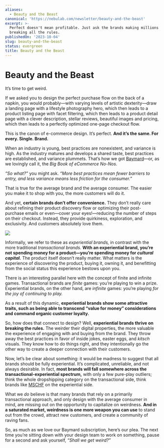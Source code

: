 ```yaml
---
aliases:
  - Beauty and the Beast
canonical: 'https://nebulab.com/newsletter/beauty-and-the-beast'
excerpt: >-
  Perfect doesn't mean profitable. Just ask the brands making millions by
  breaking all the rules.
publishedOn: '2023-10-04'
slug: beauty-and-the-beast
status: evergreen
title: Beauty and the Beast
---
```

# Beauty and the Beast

It’s time to get weird.

If we asked you to design the perfect purchase flow on the back of a napkin, you would probably—with varying levels of artistic dexterity—draw a landing page with a lifestyle photography hero, which then leads to a product listing page with facet filtering, which then leads to a product detail page with a clever description, stellar reviews, beautiful images and pricing, which then leads to a perfectly optimized one-page checkout flow.

This is the canon of e-commerce design. It’s perfect. **And it’s the same. For every. Single. Brand.**

When an industry is young, best practices are nonexistent, and variance is high. As the industry matures and develops a shared taste, best practices are established, and variance plummets. That’s how we got [Baymard](https://baymard.com/)—or, as we lovingly call it, the _Big Book of eCommerce No-Nos_.

_“So what?”_ you might ask. *“More best practices mean fewer barriers to entry, and less variance means less friction for the consumer.”*

That is true for the average brand and the average consumer. The easier you make it to shop with you, the more customers will do it.

And yet, **certain brands don’t offer convenience.** They don’t really care about refining their product discovery flow or optimizing their post-purchase emails or even—cover your eyes!—reducing the number of steps on their checkout. Instead, they provide quirkiness, exploration, and exclusivity. And customers absolutely love them.

![](https://mcusercontent.com/679f4835b2683d59bc5762ec3/images/816a0392-0a56-eda3-b5d9-a0197d9f29df.jpg)

Informally, we refer to these as _experiential brands,_ in contrast with the more traditional *transactional brands.* **With an experiential brand, you’re not spending money for a product—you’re spending money for *cultural capital.*** The product itself doesn’t really matter. What matters is the experience of discovering the product, buying it, owning it, and benefitting from the social status this experience bestows upon you.

There is an interesting parallel here with the concept of finite and infinite games. Transactional brands are _finite_ games: you’re playing to win a prize. Experiential brands, on the other hand, are _infinite_ games: you’re playing _for the joy of continuing to play._

As a result of this dynamic, **experiential brands show some attractive traits, such as being able to transcend “value for money” considerations and command organic customer loyalty.**

So, how does that connect to design? Well, **experiential brands thrive on breaking the rules.** The weirder their digital properties, the more valuable the experience of engaging with and buying from the brand. They throw away the best practices in favor of inside jokes, easter eggs, and _kitsch_ visuals. They know how to do things right, and they intentionally go the other way to create a deeper connection with their customers.

Now, let’s be clear about something: it would be madness to suggest that all brands should be fully experiential. It’s complicated, unreliable, and not always desirable. In fact, **most brands will fall somewhere across the transactional-experiential spectrum,** with only a few pure-play outliers; think the whole dropshipping category on the transactional side, think brands like [MSCHF](https://mschf.com/) on the experiential side.

What we _do_ believe is that many brands that rely on a primarily transactional approach, and only design with the average consumer in mind, are missing out on the opportunity to capitalize on weirdness. **And in a saturated market, weirdness is one more weapon you can use** to stand out from the crowd, attract new customers, and create a community of raving fans.

So, as much as we love our Baymard subscription, here’s our plea. The next time you’re sitting down with your design team to work on something, pause for a second and ask yourself, _“Shall we get weird?”_
